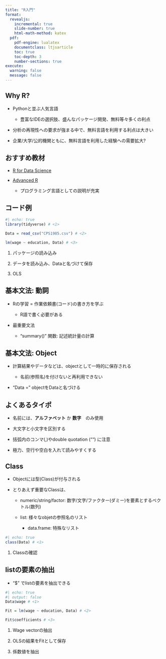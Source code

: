 ```yaml
---
title: "R入門"
format:
  revealjs:
    incremental: true 
    slide-number: true
    html-math-method: katex
  pdf:
    pdf-engine: lualatex
    documentclass: ltjsarticle 
    toc: true
    toc-depth: 3
    number-sections: true
execute: 
  warning: false
  message: false
---
```


## Why R?

- Pythonと並ぶ人気言語

    - 豊富なIDEの選択肢、盛んなパッケージ開発、無料等々多くの利点

- 分析の再現性への要求が強まる中で、無料言語を利用する利点は大きい

- 企業/大学/公的機関ともに、無料言語を利用した経験への需要拡大?

## おすすめ教材

- [R for Data Science](https://r4ds.had.co.nz/)

- [Advanced R](https://adv-r.hadley.nz/)

    - プログラミング言語としての説明が充実

## コード例

```r
#| echo: true
library(tidyverse) # <1>

Data = read_csv("CPS1985.csv") # <2>

lm(wage ~ education, Data) # <3>
```

1. パッケージの読み込み

2. データを読み込み、Dataと名づけて保存

3. OLS

## 基本文法: 動詞

- Rの学習 $=$ 作業依頼書(コード)の書き方を学ぶ

    - R語で書く必要がある

- 最重要文法

    - "summary()" 関数: 記述統計量の計算

## 基本文法: Object

- 計算結果やデータなどは、objectとして一時的に保存される

    - 名前(参照名)を付けないと再利用できない
    
- "Data = " objectをDataと名づける

## よくあるタイポ

- 名前には、**アルファベット** か **数字**　のみ使用

- 大文字と小文字を区別する

- 括弧内のコンマ(,)やdouble quotation ("") に注意

- 極力、空行や空白を入れて読みやすくする

## Class

- Objectには型(Class)が付与される

- とりあえず重要なClassは、

    - numeric/string/factor: 数字/文字/ファクター(ダミー)を要素とするベクトル(数列)
    
    - list: 様々なobjetの参照名のリスト
    
        - data.frame: 特殊なリスト

```r
#| echo: true
class(Data) # <1>
```

1. Classの確認

## listの要素の抽出

- "$" でlistの要素を抽出できる

```r
#| echo: true
#| output: false
Data$wage # <1>

Fit = lm(wage ~ education, Data) # <2>

Fit$coefficients # <3>
```

1. Wage vectorの抽出

2. OLSの結果をFitとして保存

3. 係数値を抽出
